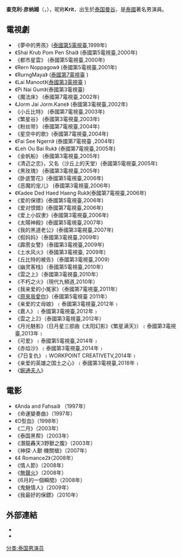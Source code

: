 {{Inappropriate tone|time=2021-11-30T04:03:23+00:00}}
{{藝人
| 姓名     = 查克利·彦纳姆
| 類型     = 男演員
| 圖片     = Shahkrit Yamnam MGR Online VDO 20191101 01m25s.png
| 圖片尺寸 = 
| 圖片簡介 = 
| 外文名     = ชาคริต แย้มนาม
| 羅馬拼音 = Chakrit Yamnam
| 英文名   = Shahkrit Yamnam
| 綽號     = Krit 
| 其他藝名 = 
| 國籍     = {{THA}}
| 民族     = [[泰族|泰族]]
| 出生日期 = {{birth_date|1978|6|25}}
| 出生地點 = {{THA}}[[曼谷|曼谷]]
| 逝世日期 = 
| 逝世地點 = 
| 職業     = [[男演員|男演員]]
| 語言     = [[泰語|泰語]]、[[英語|英語]]
| 教育程度 = 
| 宗教信仰 = 
| 配偶     = 
| 出身地   = {{THA}}[[曼谷|曼谷]]
| 出道作   = 
| 出道日期 = 
| 代表作   = 
| 活躍年代 = 1998年－至今
| 經紀公司 = 
| 網站     = 
| IMDb     = 
}}

'''查克利·彦纳姆'''（{{lang-th|ชาคริต แย้มนาม}}，{{bd|1978年|6月25日|||}}），昵称'''Krit'''，出生於[[泰国|泰国]][[曼谷|曼谷]]，是[[泰國|泰國]]著名男演員。

== 電視劇 ==
*《夢中的男孩》([[泰國第5電視臺|泰國第5電視臺]],1999年) 　　
*《Shai Krub Pom Pen Shai》 (泰國第5電視臺,2000年) 　　
*《都市星雲》 (泰國第5電視臺,2000年) 　　
*《Rern Noppagow》 (泰國第5電視臺,2001年) 　　
*《RurngMaya》 ([[泰國第7電視臺|泰國第7電視臺]] ) 　　
*《Lai Manoot》([[泰國第3電視臺|泰國第3電視臺]] ) 　　
*《Pi Nai Gum》(泰國第3電視臺) 　　
*《魔法床》 (泰國第7電視臺,2002年) 　　
*《Jorm Jai Jorm.Kane》 (泰國第3電視臺,2002年)
*《小丘比特》 (泰國第7電視臺,2003年)
*《繁星谷》 (泰國第3電視臺,2003年)
*《粉丝带》 (泰國第7電視臺,2004年) 　　
*《星空中的歌》(泰國第7電視臺,2004年) 　　
*《Fai See Ngern》 (泰國第7電視臺 ,2004年) 　　
*《Leh Ou Bai Ruk》 (泰國第7電視臺,2005年) 　　
*《金帆船》 (泰國第3電視臺,2005年) 　　
*《清迈之恋》，又名（沙丘上的天堂）(泰國第5電視臺,2005年) 　　
*《黑玫瑰》 (泰國第3電視臺,2005年) 　　
*《卧底警花》(泰國第5電視臺,2006年) 　　
*《恶魔的宠儿》 (泰國第3電視臺,2006年) 　　
*《Kadee Ded Haed Haeng Ruk》(泰國第7電視臺,2006年) 　　
*《爱的保镖》(泰國第5電視臺,2006年) 　　
*《爱对恨錯》(泰國第7電視臺,2006年) 　　
*《爱上小奴隶》(泰國第3電視臺,2006年) 　　
*《太陽神殿》(泰國第5電視臺,2007年) 　　
*《我的黑道老公》(泰國第3電視臺,2007年)
*《假妈妈》（泰國第3電視臺,2009年) 
*《霹雳女警》（泰國第3電視臺,2009年)　 　　
*《土水风火》（泰國第3電視臺, 2009年) 　　
*《丘比特的被告》（泰國第3電視臺,2009） 　　
*《幽灵客栈》（泰國第5電視臺,2010年） 　　
*《雲之上》（泰國第3電視臺,2010年） 　　
*《不朽之火》（現代九頻道,2010年） 　　
*《我亲爱的小冤家》（泰國第7電視臺,2011年） 　　
*《[[原來我愛你|原來我愛你]]》（泰國第5電視臺 2011年）
*《亲爱的丈母娘》﹙泰國第3電視臺,2012年﹚
*《嘉人》﹙泰國第3電視臺,2012年﹚
*《雲之上2》（泰國第3電視臺,2012年）
*《月光魅影》（日月星三部曲《太阳幻影》《繁星满天》）﹙泰國第3電視臺,2013年﹚
*《可爱》﹙泰國第5電視臺,2014年﹚
*《赤焰沙》﹙泰國第3電視臺,2014年﹚
*《7日复仇》﹙WORKPOINT CREATIVETV,2014年﹚
*《亲爱的英雄之国土之心》﹙泰國第3電視臺,2018年﹚
*《[[婉通夫人|婉通夫人]]》

== 電影 ==
*《Anda and Fahsai》 （1997年）
*《命運變奏曲》（1997年）
*《O型血》（1998年）
*《二月》（2003年）
*《泰国黑帮》（2003年）
*《潛龍轟天3野獸之腹》（2003年）
*《神探·人獸·機關槍》（2007年）
*《4 Romance2》（2008年）
*《情人節》（2008年）
*《[[無聲火_(美國電影)|無聲火]]》（2008年）
*《6月的一個瞬間》（2008年）
*《鬼魅情人》（2009年）
*《我最好的保鏢》（2010年）

== 外部連結 ==
* {{facebook}}
* {{imdb name}}

{{Authority control}}
[[分类:泰国男演员|分类:泰国男演员]]